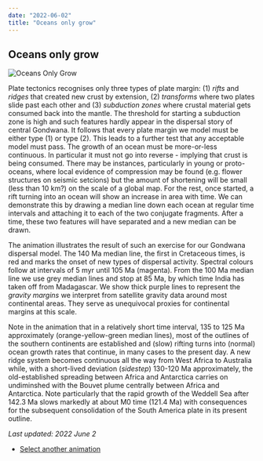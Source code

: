```yaml
---
date: "2022-06-02"
title: "Oceans only grow"
---
```


## Oceans only grow

![Oceans Only Grow](http://www.reeves.nl/upload/OnlyGrow150-85-gifmaker-50.gif)

Plate tectonics recognises only three types of plate margin: (1) *rifts* and *ridges* that created new crust by extension, (2) *transforms* where two plates slide past each other and (3) 
*subduction zones* where 
crustal material gets consumed back into the mantle.  The threshold for starting a subduction zone is high and such features hardly appear in the dispersal story of central 
Gondwana. It follows that every plate margin we model must be either type (1) or type (2). This leads to a further test that any acceptable model must pass. The growth of an 
ocean must be more-or-less continuous. In particular it must not go into reverse - implying that crust is being consumed.  There may be instances, particularly in young or 
proto-oceans, where local evidence of compression may be found (e.g. flower structures on seismic setcions) but the amount of shortening will be small (less than 10 km?) on the 
scale of a global map. For the rest, once started, a rift turning into an ocean will show an increase in area with time. We can demonstrate this by drawing a median line down each ocean at regular time intervals and attaching it to each of the two conjugate fragments. After a time, these two features will have separated
and a new median can be drawn.

The animation illustrates the result of such an exercise for our Gondwana dispersal model. The 140 Ma median line, the first in Cretaceous times, is red and marks the onset of new types of dispersal activity. Spectral colours 
follow at intervals of 5 myr until 105 Ma (magenta). From the 100 Ma median line we use grey median lines and stop at 85 Ma, by which time India has taken off from Madagascar. 
We show thick purple lines to represent the *gravity margins* we interpret from satellite gravity data around most continental areas. They serve as unequivocal proxies for 
continental margins at this scale.

Note in the animation that in a relatively short time interval, 135 to 125 Ma approximately (orange-yellow-green median lines), most of the outlines of the southern continents are established and (slow) rifting 
turns into (normal) ocean growth rates that continue, in many cases to the present day. A new ridge system becomes continuous all the way from West Africa to Australia while, with a short-lived
 deviation (*sidestep*) 130-120 Ma approximately, the old-established spreading between Africa and Antarctica carries on undiminshed with the Bouvet plume centrally between Africa and Antarctica. Note particularly that the rapid growth of the Weddell Sea after 142.3 Ma slows markedly at about M0 time (121.4 Ma) with consequences for the subsequent consolidation of the South America plate in its present outline.
 
 *Last updated: 2022 June 2*
 
 
 * [Select another animation](../animations)

